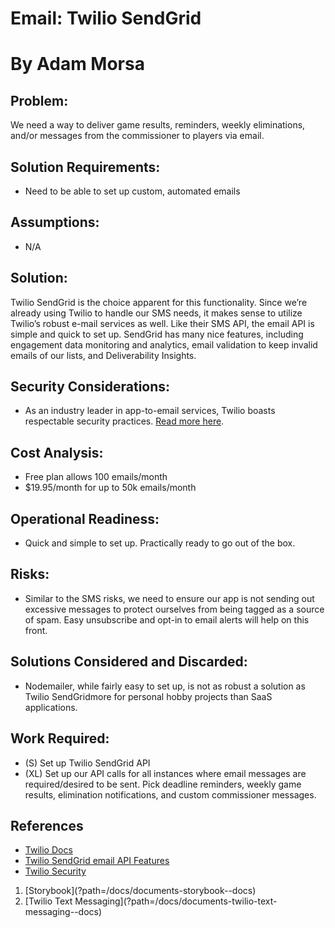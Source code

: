 
# Email: Twilio SendGrid

# By Adam Morsa

## Problem:

We need a way to deliver game results, reminders, weekly eliminations, and/or messages from
the commissioner to players via email.

## Solution Requirements:

- Need to be able to set up custom, automated emails

## Assumptions:

- N/A

## Solution:

Twilio SendGrid is the choice apparent for this functionality. Since we’re already using Twilio to
handle our SMS needs, it makes sense to utilize Twilio’s robust e-mail services as well. Like
their SMS API, the email API is simple and quick to set up. SendGrid has many nice features,
including engagement data monitoring and analytics, email validation to keep invalid emails of
our lists, and Deliverability Insights.

## Security Considerations:

- As an industry leader in app-to-email services, Twilio boasts respectable security
  practices. [Read more here](https://www.twilio.com/docs/usage/security).

## Cost Analysis:

- Free plan allows 100 emails/month
- $19.95/month for up to 50k emails/month

## Operational Readiness:

- Quick and simple to set up. Practically ready to go out of the box.

## Risks:

- Similar to the SMS risks, we need to ensure our app is not sending out excessive
  messages to protect ourselves from being tagged as a source of spam. Easy
  unsubscribe and opt-in to email alerts will help on this front.

## Solutions Considered and Discarded:

- Nodemailer, while fairly easy to set up, is not as robust a solution as Twilio SendGridmore for personal hobby projects than SaaS applications.

## Work Required:

- (S) Set up Twilio SendGrid API
- (XL) Set up our API calls for all instances where email messages are required/desired to
  be sent. Pick deadline reminders, weekly game results, elimination notifications, and
  custom commissioner messages.

## References

- [Twilio Docs](https://www.twilio.com/docs)
- [Twilio SendGrid email API Features](https://www.twilio.com/en-us/sendgrid/email-api)
- [Twilio Security](https://www.twilio.com/docs/usage/security)

<ol className="doc_nav_links">
  <li>[Storybook](?path=/docs/documents-storybook--docs)</li>
  <li>
    [Twilio Text Messaging](?path=/docs/documents-twilio-text-messaging--docs)
  </li>
</ol>
